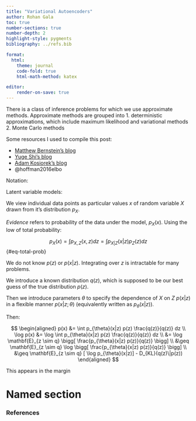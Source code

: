 ```yaml
---
title: "Variational Autoencoders"
author: Rohan Gala
toc: true
number-sections: true
number-depth: 2
highlight-style: pygments
bibliography: ../refs.bib

format:
  html:
    theme: journal
    code-fold: true
    html-math-method: katex

editor:
    render-on-save: true
---
```


There is a class of inference problems for which we use approximate methods. Approximate methods are grouped into 
1. deterministic approximations, which include maximum likelihood and variational methods
2. Monte Carlo methods

Some resources I used to compile this post:

 - [Matthew Bernstein's blog](https://mbernste.github.io/posts/vae/)
 - [Yuge Shi's blog](https://yugeten.github.io/posts/2020/06/elbo/)
 - [Adam Kosiorek's blog](http://akosiorek.github.io/what_is_wrong_with_vaes/)
 - @hoffman2016elbo

Notation:

Latent variable models:

We view individual data points as particular values $x$ of random variable $X$ drawn from it's distribution $p_X$.

_Evidence_ refers to probability of the data under the model, $p_X(x)$. Using the low of total probability:

$$p_X(x) = \int p_{X,Z}(x, z) dz = \int p_{X|Z}(x|z) p_Z(z) dz$${#eq-total-prob}

We do not know $p(z)$ or $p(x|z)$. Integrating over $z$ is intractable for many problems. 

We introduce a known distribution $q(z)$, which is supposed to be our best guess of the true distribution $p(z)$. 

Then we introduce parameters $\theta$ to specify the dependence of $X$ on $Z$ $p(x|z)$ in a flexible manner $p(x|z;\theta)$ (equivalently written as $p_{\theta}(x|z)$). 

Then:

$$
\begin{aligned}
p(x) &= \int p_{\theta}(x|z) p(z) \frac{q(z)}{q(z)} dz \\
\log p(x) &= \log \int p_{\theta}(x|z) p(z) \frac{q(z)}{q(z)} dz \\
&=  \log \mathbf{E}_{z \sim q} \bigg[ \frac{p_{\theta}(x|z) p(z)}{q(z)} \bigg] \\
&\geq \mathbf{E}_{z \sim q} \log  \bigg[ \frac{p_{\theta}(x|z) p(z)}{q(z)} \bigg] \\
&\geq \mathbf{E}_{z \sim q} [ \log  p_{\theta}(x|z)] - D_{KL}(q(z)\|p(z)) 
\end{aligned}
$$

::: {.column-margin}
This appears in the margin
:::

# Named section {#sec-named_sec}

### References

::: {#refs}
:::